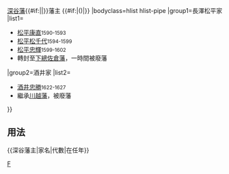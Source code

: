 {{Navbox
|name=深谷藩主
|title={{#if:{{{1|}}}|{{{1|}}}|}}[[深谷藩]]{{#if:{{{2|}}}|{{{2|}}}|}}藩主 {{#if:{{{3|}}}|({{{3|}}})|}}
|bodyclass=hlist hlist-pipe
|group1=長澤松平家
|list1=
*[[松平康直]]<small>1590-1593</small>
*[[松平松千代]]<small>1594-1599</small>
*[[松平忠輝]]<small>1599-1602</small>
*轉封至[[下總國|下總]][[佐倉藩]]，一時間被廢藩
|group2=酒井家
|list2=
*[[酒井忠勝 (小濱藩主)|酒井忠勝]]<small>1622-1627</small>
*繼承[[川越藩]]，被廢藩
}}<noinclude>
==用法==
<nowiki>{{深谷藩主|家名|代數|在任年}}</nowiki>
[[Category:歷代藩主模板|F]]
</noinclude>